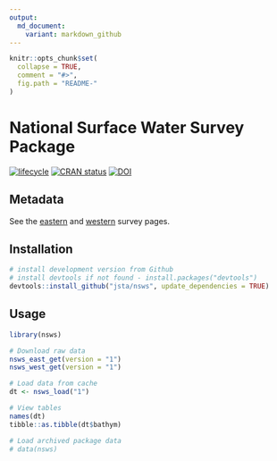 ```yaml
---
output:
  md_document:
    variant: markdown_github
---
```


<!-- README.md is generated from README.Rmd. Please edit that file -->

```r
knitr::opts_chunk$set(
  collapse = TRUE,
  comment = "#>",
  fig.path = "README-"
)
```

# National Surface Water Survey Package

[![lifecycle](https://img.shields.io/badge/lifecycle-stable-brightgreen.svg)](https://img.shields.io/badge/lifecycle-stable-brightgreen.svg)
[![CRAN status](http://www.r-pkg.org/badges/version/nsws)](https://cran.r-project.org/package=nsws)
[![DOI](https://zenodo.org/badge/114264836.svg)](https://zenodo.org/badge/latestdoi/114264836)

## Metadata

See the [eastern](https://archive.epa.gov/emap/archive-emap/web/html/els.html) and [western](https://archive.epa.gov/emap/archive-emap/web/html/wls.html) survey pages.

## Installation

```r
# install development version from Github
# install devtools if not found - install.packages("devtools")
devtools::install_github("jsta/nsws", update_dependencies = TRUE)
```

## Usage

```r
library(nsws)
```

```r
# Download raw data
nsws_east_get(version = "1")
nsws_west_get(version = "1")
```

```r
# Load data from cache
dt <- nsws_load("1")

# View tables
names(dt)
tibble::as.tibble(dt$bathym)

# Load archived package data
# data(nsws)
```
